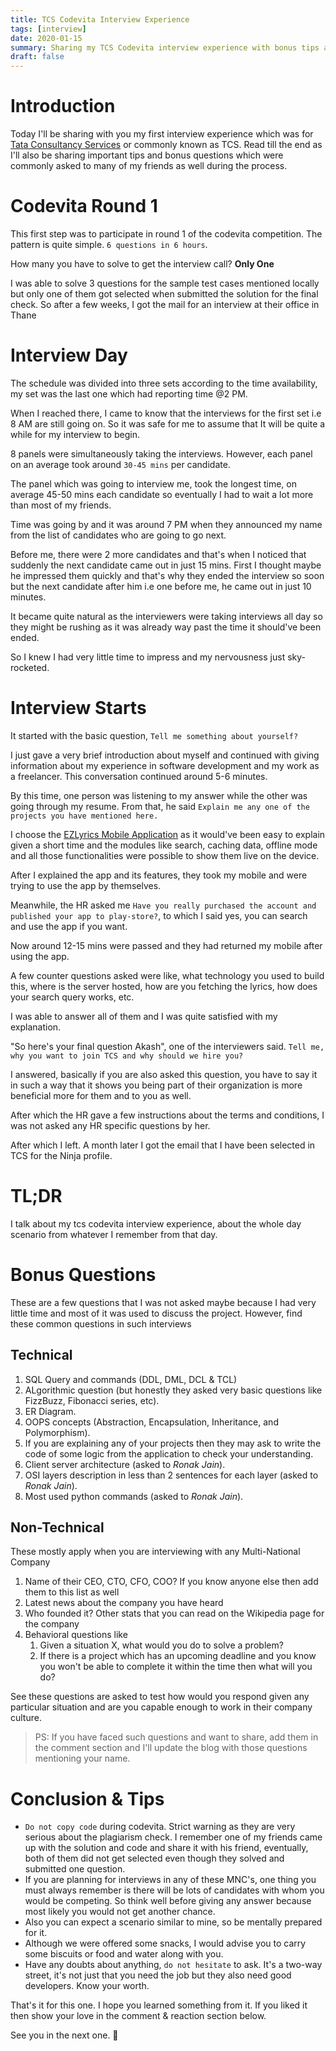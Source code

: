 ```yaml
---
title: TCS Codevita Interview Experience
tags: [interview]
date: 2020-01-15
summary: Sharing my TCS Codevita interview experience with bonus tips and questions.
draft: false
---
```


# Introduction

Today I'll be sharing with you my first interview experience which was for [Tata Consultancy Services](http://www.tcs.com) or commonly known as TCS. Read till the end as I'll also be sharing important tips and bonus questions which were commonly asked to many of my friends as well during the process.

# Codevita Round 1

This first step was to participate in round 1 of the codevita competition. The pattern is quite simple. `6 questions in 6 hours`.

How many you have to solve to get the interview call? **Only One**

I was able to solve 3 questions for the sample test cases mentioned locally but only one of them got selected when submitted the solution for the final check. So after a few weeks, I got the mail for an interview at their office in Thane

# Interview Day

The schedule was divided into three sets according to the time availability, my set was the last one which had reporting time @2 PM.

When I reached there, I came to know that the interviews for the first set i.e 8 AM are still going on. So it was safe for me to assume that It will be quite a while for my interview to begin.

8 panels were simultaneously taking the interviews. However, each panel on an average took around `30-45 mins` per candidate.

The panel which was going to interview me, took the longest time, on average 45-50 mins each candidate so eventually I had to wait a lot more than most of my friends.

Time was going by and it was around 7 PM when they announced my name from the list of candidates who are going to go next.

Before me, there were 2 more candidates and that's when I noticed that suddenly the next candidate came out in just 15 mins. First I thought maybe he impressed them quickly and that's why they ended the interview so soon but the next candidate after him i.e one before me, he came out in just 10 minutes.

It became quite natural as the interviewers were taking interviews all day so they might be rushing as it was already way past the time it should've been ended.

So I knew I had very little time to impress and my nervousness just sky-rocketed.

# Interview Starts

It started with the basic question, `Tell me something about yourself?`

I just gave a very brief introduction about myself and continued with giving information about my experience in software development and my work as a freelancer. This conversation continued around 5-6 minutes.

By this time, one person was listening to my answer while the other was going through my resume. From that, he said `Explain me any one of the projects you have mentioned here.`

I choose the [EZLyrics Mobile Application](https://play.google.com/store/apps/details?id=com.akash.ezlyrics.full) as it would've been easy to explain given a short time and the modules like search, caching data, offline mode and all those functionalities were possible to show them live on the device.

After I explained the app and its features, they took my mobile and were trying to use the app by themselves.

Meanwhile, the HR asked me `Have you really purchased the account and published your app to play-store?`, to which I said yes, you can search and use the app if you want.

Now around 12-15 mins were passed and they had returned my mobile after using the app.

A few counter questions asked were like, what technology you used to build this, where is the server hosted, how are you fetching the lyrics, how does your search query works, etc.

I was able to answer all of them and I was quite satisfied with my explanation.

"So here's your final question Akash", one of the interviewers said. `Tell me, why you want to join TCS and why should we hire you?`

I answered, basically if you are also asked this question, you have to say it in such a way that it shows you being part of their organization is more beneficial more for them and to you as well.

After which the HR gave a few instructions about the terms and conditions, I was not asked any HR specific questions by her.

After which I left. A month later I got the email that I have been selected in TCS for the Ninja profile.

# TL;DR

I talk about my tcs codevita interview experience, about the whole day scenario from whatever I remember from that day.

# Bonus Questions

These are a few questions that I was not asked maybe because I had very little time and most of it was used to discuss the project. However, find these common questions in such interviews

## Technical

1. SQL Query and commands (DDL, DML, DCL & TCL)
2. ALgorithmic question (but honestly they asked very basic questions like FizzBuzz, Fibonacci series, etc).
3. ER Diagram.
4. OOPS concepts (Abstraction, Encapsulation, Inheritance, and Polymorphism).
5. If you are explaining any of your projects then they may ask to write the code of some logic from the application to check your understanding.
6. Client server architecture (asked to _Ronak Jain_).
7. OSI layers description in less than 2 sentences for each layer (asked to _Ronak Jain_).
8. Most used python commands (asked to _Ronak Jain_).

## Non-Technical

These mostly apply when you are interviewing with any Multi-National Company

1. Name of their CEO, CTO, CFO, COO? If you know anyone else then add them to this list as well
2. Latest news about the company you have heard
3. Who founded it? Other stats that you can read on the Wikipedia page for the company
4. Behavioral questions like
   1. Given a situation X, what would you do to solve a problem?
   2. If there is a project which has an upcoming deadline and you know you won't be able to complete it within the time then what will you do?

See these questions are asked to test how would you respond given any particular situation and are you capable enough to work in their company culture.

> PS: If you have faced such questions and want to share, add them in the comment section and I'll update the blog with those questions mentioning your name.

# Conclusion & Tips

- `Do not copy code` during codevita. Strict warning as they are very serious about the plagiarism check. I remember one of my friends came up with the solution and code and share it with his friend, eventually, both of them did not get selected even though they solved and submitted one question.
- If you are planning for interviews in any of these MNC's, one thing you must always remember is there will be lots of candidates with whom you would be competing. So think well before giving any answer because most likely you would not get another chance.
- Also you can expect a scenario similar to mine, so be mentally prepared for it.
- Although we were offered some snacks, I would advise you to carry some biscuits or food and water along with you.
- Have any doubts about anything, `do not hesitate` to ask. It's a two-way street, it's not just that you need the job but they also need good developers. Know your worth.

That's it for this one. I hope you learned something from it. If you liked it then show your love in the comment & reaction section below.

See you in the next one. 🤗
